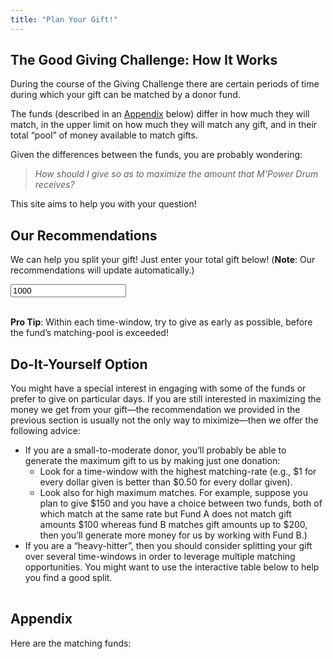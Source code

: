 ```yaml
---
title: "Plan Your Gift!"
---
```


## The Good Giving Challenge:  How It Works

During the course of the Giving Challenge there are certain periods of time during which your gift can be matched by a donor fund.

The funds (described in an [Appendix](#appendix) below)  differ in how much they will match, in the upper limit on how much they will match any gift, and in their total "pool" of money available to match gifts.

Given the differences between the funds, you are probably wondering:

>*How should I give so as to maximize the amount that M'Power Drum receives?*

This site aims to help you with your question!

## Our Recommendations

We can help you split your gift!  Just enter your total gift below!  (**Note**:  Our recommendations will update automatically.)

```{=html}
<input id="optimize-input" type="number" value="1000">
<br>
<br>
<p id="we-get"></p>
```

```{=html}
<div id="optimize-output"></div>
```

**Pro Tip**:  Within each time-window, try to give as early as possible, before the fund's matching-pool is exceeded!

## Do-It-Yourself Option

You might have a special interest in engaging with some of the funds or prefer to give on particular days.  If you are still interested in maximizing the money we get from your gift---the recommendation we provided in the previous section is usually not the only way to miximize---then we offer the following advice:

* If you are a small-to-moderate donor, you'll probably be able to generate the maximum gift to us by making just one donation:
    * Look for a time-window with the highest matching-rate (e.g., $1 for every dollar given is better than $0.50 for every dollar given).
    * Look also for high maximum matches.  For example, suppose you plan to give $150 and you have a choice between two funds, both of which match at the same rate but Fund A does not match gift amounts $100 whereas fund B matches gift amounts up to $200, then you'll generate more money for us by working with Fund B.)
* If you are a "heavy-hitter", then you should consider splitting your gift over several time-windows in order to leverage multiple matching opportunities.  You might want to use the interactive table below to help you find a good split.

```{=html}
<table id="diy" class="table table-bordered table-hover">

</table>
```

## Appendix

Here are the matching funds:

```{=html}
<ul id="matchers">

</ul>
```

```{=html}
<script src="js/main.js"></script>
```


